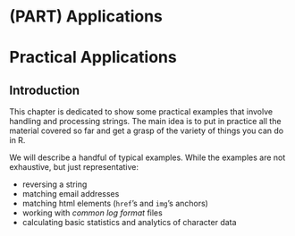 # (PART) Applications {-}

# Practical Applications {#applications}

## Introduction

This chapter is dedicated to show some practical examples that involve handling and processing strings. The main idea is to put in practice all the material covered so far and get a grasp of the variety of things you can do in R.


We will describe a handful of typical examples. While the examples are not exhaustive, but just representative:

- reversing a string
- matching email addresses
- matching html elements (`href`'s and `img`'s anchors)
- working with _common log format_ files
- calculating basic statistics and analytics of character data

